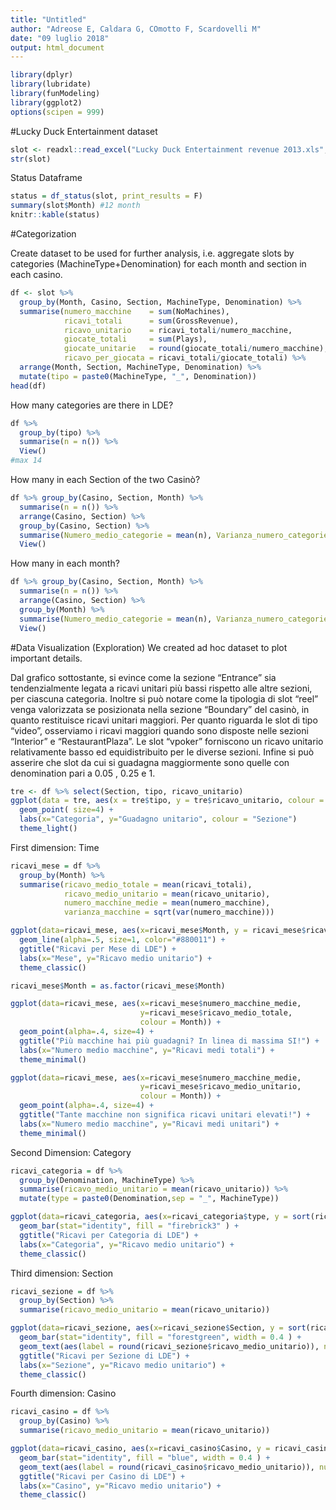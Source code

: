 ```yaml
---
title: "Untitled"
author: "Adreose E, Caldara G, COmotto F, Scardovelli M"
date: "09 luglio 2018"
output: html_document
---
```


```r
library(dplyr)
library(lubridate)
library(funModeling)
library(ggplot2)
options(scipen = 999)
```

#Lucky Duck Entertainment dataset

```r
slot <- readxl::read_excel("Lucky Duck Entertainment revenue 2013.xls", na = c(".", "NA", "NaN"))
str(slot)
```

Status Dataframe
```r
status = df_status(slot, print_results = F)
summary(slot$Month) #12 month
knitr::kable(status)
```

#Categorization

Create dataset to be used for further analysis, i.e. aggregate slots by categories (MachineType+Denomination) for each month and section in each casino.

```r
df <- slot %>%
  group_by(Month, Casino, Section, MachineType, Denomination) %>%
  summarise(numero_macchine    = sum(NoMachines),
            ricavi_totali      = sum(GrossRevenue),
            ricavo_unitario    = ricavi_totali/numero_macchine,
            giocate_totali     = sum(Plays),
            giocate_unitarie   = round(giocate_totali/numero_macchine),
            ricavo_per_giocata = ricavi_totali/giocate_totali) %>%
  arrange(Month, Section, MachineType, Denomination) %>%
  mutate(tipo = paste0(MachineType, "_", Denomination)) 
head(df)
```

How many categories are there in LDE?
```r
df %>%
  group_by(tipo) %>%
  summarise(n = n()) %>%
  View()
#max 14
```

How many in each Section of the two Casinò?
```r
df %>% group_by(Casino, Section, Month) %>%
  summarise(n = n()) %>%
  arrange(Casino, Section) %>%
  group_by(Casino, Section) %>%
  summarise(Numero_medio_categorie = mean(n), Varianza_numero_categorie = sqrt(var(n))) %>%
  View()
```

How many in each month?
```r
df %>% group_by(Casino, Section, Month) %>%
  summarise(n = n()) %>%
  arrange(Casino, Section) %>%
  group_by(Month) %>%
  summarise(Numero_medio_categorie = mean(n), Varianza_numero_categorie = sqrt(var(n))) %>%
  View()
```

#Data Visualization (Exploration)
We created ad hoc dataset to plot important details.

Dal grafico sottostante, si evince come la sezione “Entrance” sia tendenzialmente legata a ricavi unitari più bassi rispetto alle altre sezioni, per ciascuna categoria. Inoltre si può notare come la tipologia di slot “reel” venga valorizzata se posizionata nella sezione “Boundary” del casinò, in quanto restituisce ricavi unitari maggiori. Per quanto riguarda le slot di tipo “video”, osserviamo i ricavi maggiori quando sono disposte nelle sezioni “Interior” e “RestaurantPlaza”. Le slot “vpoker” forniscono un ricavo unitario relativamente  basso ed equidistribuito per le diverse sezioni. Infine si può asserire che slot da cui si guadagna maggiormente sono quelle con denomination pari a 0.05 , 0.25 e 1.

```r
tre <- df %>% select(Section, tipo, ricavo_unitario)
ggplot(data = tre, aes(x = tre$tipo, y = tre$ricavo_unitario, colour = tre$Section)) +
  geom_point( size=4) +
  labs(x="Categoria", y="Guadagno unitario", colour = "Sezione")
  theme_light()
```


First dimension: Time
```r
ricavi_mese = df %>% 
  group_by(Month) %>%
  summarise(ricavo_medio_totale = mean(ricavi_totali),
            ricavo_medio_unitario = mean(ricavo_unitario),
            numero_macchine_medie = mean(numero_macchine),
            varianza_macchine = sqrt(var(numero_macchine)))

ggplot(data=ricavi_mese, aes(x=ricavi_mese$Month, y = ricavi_mese$ricavo_medio_unitario)) +
  geom_line(alpha=.5, size=1, color="#880011") +
  ggtitle("Ricavi per Mese di LDE") +
  labs(x="Mese", y="Ricavo medio unitario") +
  theme_classic()

ricavi_mese$Month = as.factor(ricavi_mese$Month)

ggplot(data=ricavi_mese, aes(x=ricavi_mese$numero_macchine_medie,
                             y=ricavi_mese$ricavo_medio_totale,
                             colour = Month)) +
  geom_point(alpha=.4, size=4) +
  ggtitle("Più macchine hai più guadagni? In linea di massima SI!") +
  labs(x="Numero medio macchine", y="Ricavi medi totali") + 
  theme_minimal()

ggplot(data=ricavi_mese, aes(x=ricavi_mese$numero_macchine_medie,
                             y=ricavi_mese$ricavo_medio_unitario,
                             colour = Month)) +
  geom_point(alpha=.4, size=4) +
  ggtitle("Tante macchine non significa ricavi unitari elevati!") +
  labs(x="Numero medio macchine", y="Ricavi medi unitari") + 
  theme_minimal()
```
 
Second Dimension: Category
```r
ricavi_categoria = df %>%
  group_by(Denomination, MachineType) %>%
  summarise(ricavo_medio_unitario = mean(ricavo_unitario)) %>%
  mutate(type = paste0(Denomination,sep = "_", MachineType))

ggplot(data=ricavi_categoria, aes(x=ricavi_categoria$type, y = sort(ricavi_categoria$ricavo_medio_unitario))) +
  geom_bar(stat="identity", fill = "firebrick3" ) +
  ggtitle("Ricavi per Categoria di LDE") +
  labs(x="Categoria", y="Ricavo medio unitario") +
  theme_classic() 

```

Third dimension: Section

```r
ricavi_sezione = df %>% 
  group_by(Section) %>%
  summarise(ricavo_medio_unitario = mean(ricavo_unitario))

ggplot(data=ricavi_sezione, aes(x=ricavi_sezione$Section, y = sort(ricavi_sezione$ricavo_medio_unitario))) +
  geom_bar(stat="identity", fill = "forestgreen", width = 0.4 ) +
  geom_text(aes(label = round(ricavi_sezione$ricavo_medio_unitario)), nudge_y = 700 ) +
  ggtitle("Ricavi per Sezione di LDE") +
  labs(x="Sezione", y="Ricavo medio unitario") +
  theme_classic() 

```

Fourth dimension: Casino

```r
ricavi_casino = df %>% 
  group_by(Casino) %>%
  summarise(ricavo_medio_unitario = mean(ricavo_unitario))

ggplot(data=ricavi_casino, aes(x=ricavi_casino$Casino, y = ricavi_casino$ricavo_medio_unitario)) +
  geom_bar(stat="identity", fill = "blue", width = 0.4 ) +
  geom_text(aes(label = round(ricavi_casino$ricavo_medio_unitario)), nudge_y = 700 ) +
  ggtitle("Ricavi per Casino di LDE") +
  labs(x="Casino", y="Ricavo medio unitario") +
  theme_classic()
```
